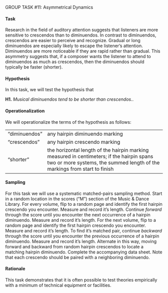 [GROUP TASK #11:]{.small} Asymmetrical Dynamics

#### Task

Research in the field of auditory attention suggests that listeners
are more sensitive to crescendos than to diminuendos. In contrast to
diminuendos, crescendos are easier to perceive and recognize.
Gradual or long diminuendos are especially likely to escape the
listener's attention. Diminuendos are more noticeable if they are
rapid rather than gradual. This asymmetry suggests that, if a
composer wants the listener to attend to diminuendos as much as
crescendos, then the diminuendos should typically be faster
(shorter).

#### Hypothesis

In this task, we will test the hypothesis that

**H1.** *Musical diminuendos tend to be shorter than crescendos.*.

#### Operationalization

We will operationalize the terms of the hypothesis as follows:

  --------------- ------------------------------------------------------------------------------------------------------------------------------------------------------------------------
  "diminuendos"   any hairpin diminuendo marking
  "crescendos"    any hairpin crescendo marking
  "shorter"       the horizontal length of the hairpin marking measured in centimeters; if the hairpin spans two or more systems, the summed length of the markings from start to finish
  --------------- ------------------------------------------------------------------------------------------------------------------------------------------------------------------------

#### Sampling

For this task we will use a systematic matched-pairs sampling
method. Start in a random location in the scores ("M") section of
the Music & Dance Library. For every volume, flip to a random page
and identify the first hairpin crescendo you encounter. Measure and
record it's length. Continue *forward* through the score until you
encounter the next occurrence of a hairpin diminuendo. Measure and
record it's length. For the next volume, flip to a random page and
identify the first hairpin crescendo you encounter. Measure and
record it's length. To find it's matched pair, continue *backward*
through the score until you encounter the previous occurrence of a
hairpin diminuendo. Measure and record it's length. Alternate in
this way, moving forward and backward from random hairpin crescendos
to locate a matching hairpin diminuendo. Complete the accompanying
data sheet. Note that each crescendo should be paired with a
neighboring diminuendo.

#### Rationale

This task demonstrates that it is often possible to test theories
empirically with a minimum of technical equipment or facilities.

